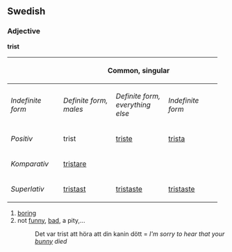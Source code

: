 ==Swedish==
===Adjective===
'''trist''' 

{| border=1 cellspacing=0 
|- bgcolor="#FFFFF0" align=center
! rowspan=2 | || colspan=3 width=105| Common, singular ||  colspan=2 | Neuter, singular || width=105 rowspan="2"  | Plural 
|- bgcolor="#FFFFF0" align=center
| width=105 | ''Indefinite form'' || width=105 | ''Definite form, males'' || width=105 |  ''Definite form, everything else'' || width=105 | ''Indefinite form'' ||  width=105 | ''Definite form''
|- align=center
| width=105| ''Positiv'' ||  trist || [[triste]] || [[trista]] || trist || [[trista]] || [[trista]] 
|- align=center
| width=105| ''Komparativ'' || colspan=6 | [[tristare]]
|- align=center
| width=105| ''Superlativ'' || [[tristast]] || [[tristaste]] || [[tristaste]] || [[tristast]] || [[tristaste]] || [[tristaste]]
|}


#[[boring]]
#not [[funny]], [[bad]], a pity,...
#:Det var trist att höra att din kanin dött = ''I'm sorry to hear that your [[bunny]] died''